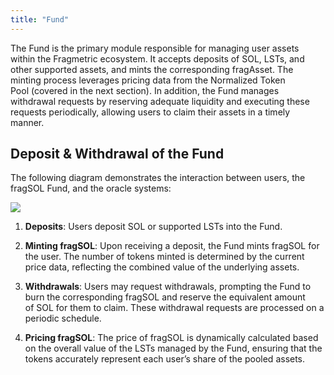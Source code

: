 ```yaml
---
title: "Fund"
---
```


The Fund is the primary module responsible for managing user assets within the Fragmetric ecosystem. It accepts deposits of SOL, LSTs, and other supported assets, and mints the corresponding fragAsset. The minting process leverages pricing data from the Normalized Token Pool (covered in the next section). In addition, the Fund manages withdrawal requests by reserving adequate liquidity and executing these requests periodically, allowing users to claim their assets in a timely manner.

## **Deposit & Withdrawal of the Fund**

The following diagram demonstrates the interaction between users, the fragSOL Fund, and the oracle systems:

<Frame>
  <img src="/images/fund_1.png" />
</Frame>

1. **Deposits**: Users deposit SOL or supported LSTs into the Fund.

2. **Minting fragSOL**: Upon receiving a deposit, the Fund mints fragSOL for the user. The number of tokens minted is determined by the current price data, reflecting the combined value of the underlying assets.

3. **Withdrawals**: Users may request withdrawals, prompting the Fund to burn the corresponding fragSOL and reserve the equivalent amount of SOL for them to claim. These withdrawal requests are processed on a periodic schedule.

4. **Pricing fragSOL**: The price of fragSOL is dynamically calculated based on the overall value of the LSTs managed by the Fund, ensuring that the tokens accurately represent each user’s share of the pooled assets.